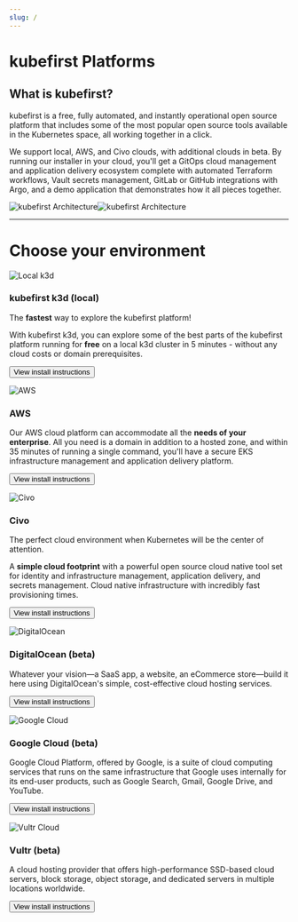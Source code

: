 ```yaml
---
slug: /
---
```


# kubefirst Platforms

## What is kubefirst?

kubefirst is a free, fully automated, and instantly operational open source platform that includes some of the most popular open source tools available in the Kubernetes space, all working together in a click.

We support local, AWS, and Civo clouds, with additional clouds in beta. By running our installer in your cloud, you'll get a GitOps cloud management and application delivery ecosystem complete with automated Terraform workflows, Vault secrets management, GitLab or GitHub integrations with Argo, and a demo application that demonstrates how it all pieces together.

![kubefirst Architecture](img/common/kubefirst/architecture-light.png#light-mode)![kubefirst Architecture](img/common/kubefirst/architecture-dark.png#dark-mode)

---

# Choose your environment

<div className="row">
    <div className="col col--4 margin-bottom--lg">
        <div className="card">
            <div className="card__image">
            <img
               src={require("/static/img/k3d_header.png").default}
               alt="Local k3d"
               title="Local k3d" />
            </div>
            <div className="card__body">
            <h3>kubefirst k3d (local)</h3>
            <p>
               The <strong>fastest</strong> way to explore the kubefirst platform!
            </p>
            <p>
               With kubefirst k3d, you can explore some of the best parts of the kubefirst platform running for <strong>free</strong> on a local k3d cluster in 5 minutes - without any cloud costs or domain prerequisites.
            </p>
            </div>
            <div className="card__footer">
                <form>
                    <button className="button button--secondary button--block" formAction="k3d/overview/">View install instructions</button>
                </form>
            </div>
        </div>
    </div>
    <div className="col col--4 margin-bottom--lg">
        <div className="card">
            <div className="card__image">
            <img
               src={require("/static/img/aws_header.png").default}
               alt="AWS"
               title="AWS" />
            </div>
            <div className="card__body">
            <h3>AWS</h3>
            <p>
               Our AWS cloud platform can accommodate all the <strong>needs of your enterprise</strong>. All you need is a domain in addition to a hosted zone, and within 35 minutes of running a single command, you'll have a secure EKS infrastructure management and application delivery platform.
            </p>
            </div>
            <div className="card__footer">
                <form>
                    <button className="button button--secondary button--block" formAction="aws/overview/">View install instructions</button>
                </form>
            </div>
        </div>
    </div>
    <div className="col col--4 margin-bottom--lg">
        <div className="card">
            <div className="card__image">
            <img
               src={require("/static/img/civo_header.jpg").default}
               alt="Civo"
               title="Civo" />
            </div>
            <div className="card__body">
            <h3>Civo</h3>
            <p>
               The perfect cloud environment when Kubernetes will be the center of attention.
            </p>
            <p>A <strong>simple cloud footprint</strong> with a powerful open source cloud native tool set for identity and infrastructure management, application delivery, and secrets management. Cloud native infrastructure with incredibly fast provisioning times.</p>
            </div>
            <div className="card__footer">
                <form>
                    <button className="button button--secondary button--block" formAction="civo/overview/">View install instructions</button>
                </form>
            </div>
        </div>
    </div>
    <div className="col col--4 margin-bottom--lg">
        <div className="card">
            <div className="card__image">
            <img
               src={require("/static/img/do_header.png").default}
               alt="DigitalOcean"
               title="DigitalOcean" />
            </div>
            <div className="card__body">
            <h3>DigitalOcean (beta)</h3>
            <p>Whatever your vision—a SaaS app, a website, an eCommerce store—build it here using DigitalOcean's simple, cost-effective cloud hosting services.</p>
            </div>
            <div className="card__footer">
                <form>
                    <button className="button button--secondary button--block" formAction="do/overview/">View install instructions</button>
                </form>
            </div>
        </div>
    </div>
    <div className="col col--4 margin-bottom--lg">
        <div className="card">
            <div className="card__image">
            <img
               src={require("/static/img/gcp_header.png").default}
               alt="Google Cloud"
               title="Google Cloud" />
            </div>
            <div className="card__body">
            <h3>Google Cloud (beta)</h3>
            <p>Google Cloud Platform, offered by Google, is a suite of cloud computing services that runs on the same infrastructure that Google uses internally for its end-user products, such as Google Search, Gmail, Google Drive, and YouTube.</p>
            </div>
            <div className="card__footer">
                <form>
                    <button className="button button--secondary button--block" formAction="gcp/overview/">View install instructions</button>
                </form>
            </div>
        </div>
    </div>
    <div className="col col--4 margin-bottom--lg">
        <div className="card">
            <div className="card__image">
            <img
               src={require("/static/img/vultr_header.png").default}
               alt="Vultr Cloud"
               title="Vultr Cloud" />
            </div>
            <div className="card__body">
            <h3>Vultr (beta)</h3>
            <p>A cloud hosting provider that offers high-performance SSD-based cloud servers, block storage, object storage, and dedicated servers in multiple locations worldwide.</p>
            </div>
            <div className="card__footer">
                <form>
                    <button className="button button--secondary button--block" formAction="vultr/overview/">View install instructions</button>
                </form>
            </div>
        </div>
    </div>
</div>
